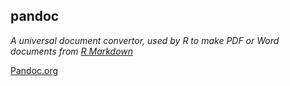 ## pandoc

<dfn>A universal document convertor, used by R to make PDF or Word documents from [R Markdown](r.html#r-markdown)</dfn>

[Pandoc.org](https://pandoc.org/){target="_blank"}
